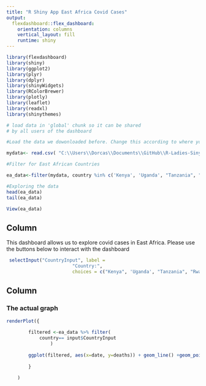 ```yaml
---
title: "R Shiny App East Africa Covid Cases"
output: 
  flexdashboard::flex_dashboard:
    orientation: columns
    vertical_layout: fill
    runtime: shiny
---
```





```r
library(flexdashboard)
library(shiny)
library(ggplot2)
library(plyr)
library(dplyr)
library(shinyWidgets)
library(RColorBrewer)
library(plotly)
library(leaflet)
library(readxl)
library(shinythemes)
```


```r
# load data in 'global' chunk so it can be shared
# by all users of the dashboard

#Load the data we dowonloaded before. Change this according to where you stored your data.

mydata<- read.csv( "C:\\Users\\Dorcas\\Documents\\GitHub\\R-Ladies-Siny-App-Class\\Data\\covid_data.csv")

#Filter for East African Countries

ea_data<-filter(mydata, country %in% c('Kenya', 'Uganda', "Tanzania", "Rwanda", "Burundi"))

#Exploring the data
head(ea_data)
tail(ea_data)

View(ea_data)

```



Column {.sidebar}
-----------------------------------------------------------------------

This dashboard allows us to explore covid cases in East Africa. Please use the buttons below to interact with the dashboard

```r

 selectInput("CountryInput", label = 
                        "Country:",
                        choices = c("Kenya", 'Uganda', "Tanzania", "Rwanda", "Burundi"), selected = "Kenya")

```

Column 
-----------------------------------------------------------------------

### The actual graph

```r

renderPlot({
        
        filtered <-ea_data %>% filter(
            country== input$CountryInput
                )
    
        ggplot(filtered, aes(x=date, y=deaths)) + geom_line() +geom_point() + labs(y= "Deaths")
        
        }
        
    )

```

